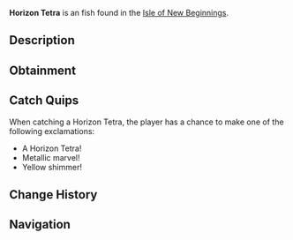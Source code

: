 {{FishInfobox
|image          = Horizon Tetra.png
|rarity         = Unusual
|sea            = Second Sea
|location       = [[Isle of New Beginnings]]
|sublocation    = 
|sources        = Fishing Rod
|radar_location = 
|prog_speed     = -8
|xp             = 88
|weather        = Clear
|time           = Day
|season         = Spring
|bait           = Flakes
|base_weight    = 39
|base_value     = 185
|weight_range   = 24
|base_chance    = 78
|base_resil     = 45
}}
'''Horizon Tetra''' is an {{Rarity|Unusual}} fish found in the [[Isle of New Beginnings]].

== Description ==
{{Description|A shimmering metallic blue fish with yellow fins, glinting at the water’s edge.|Bestiary Entry}}

== Obtainment ==
{{Description|It sparkles where the sun kisses the horizon.|Bestiary Hint}}
{{Fish Availability|
Isle of New Beginnings
|top_rods      = 
Free Spirit Rod\283555.63\21760.1;
Trident Rod\277616.03\23650.89;
Leviathan's Fang Rod\271236.34\23321.68;
Azure Of Lagoon\260468.71\21675.35;
Astralhook Rod\238931.18\0;
Fungal Rod\175923.91\17255.82;
Antler Rod\166586.95\16339.99;
Nocturnal Rod\105924.54\98421.61;
Firefly Rod\229970.8\22970.72;
Rapid Rod\172422.55\16912.39;
Haunted Rod\170416.29\16694.51;
Verdant Shear Rod\217071.06\19003.02;
Blazebringer Rod\216258.6\19913.4;
No-Life Rod\208509.09\17340.73;
Seraphic Rod\190048.34\16190.75;
Ethereal Prism Rod\186082.67\15856.97;
Challenger's Rod\184145.09\15218.46;
Rod Of The Forgotten Fang\179585.93\15105.91;
Depthseeker Rod\179352.13\15780.89;
Rod Of The Exalted One\175572.84\15196.32;
Avalanche Rod\174891.24\15428.16;
Volcanic Rod\173057.8\14676.59;
Zeus Rod\172122.09\14597.23;
Rod Of The Depths\171850.05\13908.27;
Steady Rod\143723.27\12850.74
|recommended   = Free Spirit Rod
}}

== Catch Quips ==
When catching a Horizon Tetra, the player has a chance to make one of the following exclamations:
* A Horizon Tetra!
* Metallic marvel!
* Yellow shimmer!

== Change History ==
{{Change History|{{subst:Current Version}}}}

== Navigation ==
{{Fish Navbox|Isle of New Beginnings}}